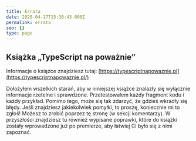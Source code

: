 ```yaml
---
title: Errata
date: 2020-04-17T15:38:43.000Z
permalink: errata
seo: {}
type: page
---
```


## Książka „TypeScript na poważnie”

Informacje o książce znajdziesz tutaj: [https://typescriptnapowaznie.pl](https://typescriptnapowaznie.pl/)

Dołożyłem wszelkich starań, aby w niniejszej książce znalazły się wyłącznie informacje rzetelne i sprawdzone. Przetestowałem każdy fragment kodu i każdy przykład. Pomimo tego, może się tak zdarzyć, że gdzieś wkradły się błędy.
Jeśli znajdziesz jakiekolwiek pomyłki, to proszę, koniecznie mi to zgłoś! Możesz to zrobić poprzez tę stronę (w sekcji komentarzy). W przyszłości znajdziesz tu również wypisane poprawki, które do książki zostały wprowadzone już po premierze, aby łatwiej Ci było się z nimi zapoznać.

